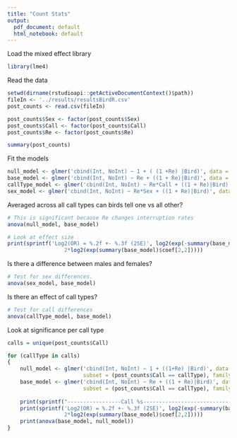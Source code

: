 ```yaml
---
title: "Count Stats"
output:
  pdf_document: default
  html_notebook: default
---
```


Load the mixed effect library
```r
library(lme4)

```

Read the data
```r
setwd(dirname(rstudioapi::getActiveDocumentContext()$path))
fileIn <- '../results/resultsBirdR.csv'
post_counts <- read.csv(fileIn)

post_counts$Sex <- factor(post_counts$Sex)
post_counts$Call <- factor(post_counts$Call)
post_counts$Re <- factor(post_counts$Re)

summary(post_counts)
```

Fit the models
```r
null_model <- glmer('cbind(Int, NoInt) ~ 1 + ( (1 +Re) |Bird)', data = post_counts, family = binomial)
base_model <- glmer('cbind(Int, NoInt) ~ Re + ((1 + Re)|Bird)', data = post_counts, family = binomial)
callType_model <- glmer('cbind(Int, NoInt) ~ Re*Call + ((1 + Re)|Bird)', data = post_counts, family = binomial)
sex_model <- glmer('cbind(Int, NoInt) ~ Re*Sex + ((1 + Re)|Bird)', data = post_counts, family = binomial)

```

Averaged across all call types can birds tell one vs all other?
```r
# This is significant because Re changes interruption rates
anova(null_model, base_model)

# Look at effect size
print(sprintf('Log2(OR) = %.2f +- %.3f (2SE)', log2(exp(-summary(base_model)$coef[2,1])),
                  2*log2(exp(summary(base_model)$coef[2,2]))))

```

Is there a difference between males and females?
```r
# Test for sex differences.
anova(sex_model, base_model)
```

Is there an effect of call types?
```r
# Test for call differences
anova(callType_model, base_model)
```


Look at significance per call type
```r
calls = unique(post_counts$Call)

for (callType in calls)
{
    null_model <- glmer('cbind(Int, NoInt) ~ 1 + ((1+Re) |Bird)', data = post_counts,
                        subset = (post_counts$Call == callType), family = binomial)
    base_model <- glmer('cbind(Int, NoInt) ~ Re + ((1 + Re)|Bird)', data = post_counts, 
                        subset = (post_counts$Call == callType), family = binomial)
  
    print(sprintf("-----------------Call %s----------------------------------", callType))
    print(sprintf('Log2(OR) = %.2f +- %.3f (2SE)', log2(exp(-summary(base_model)$coef[2,1])),
                  2*log2(exp(summary(base_model)$coef[2,2]))))
    print(anova(base_model, null_model))
}
```